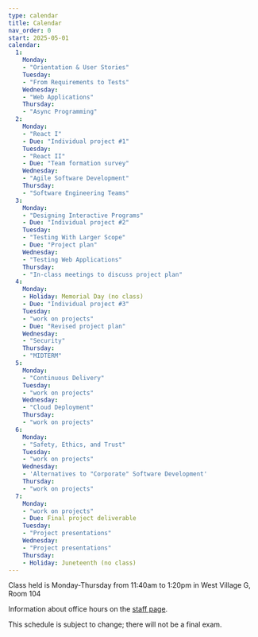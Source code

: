 ```yaml
---
type: calendar
title: Calendar
nav_order: 0
start: 2025-05-01
calendar:
  1:
    Monday:
    - "Orientation & User Stories"
    Tuesday: 
    - "From Requirements to Tests"
    Wednesday: 
    - "Web Applications"
    Thursday:
    - "Async Programming" 
  2:
    Monday:
    - "React I"
    - Due: "Individual project #1"
    Tuesday:
    - "React II"
    - Due: "Team formation survey"
    Wednesday:
    - "Agile Software Development"
    Thursday:
    - "Software Engineering Teams"    
  3:
    Monday:
    - "Designing Interactive Programs"
    - Due: "Individual project #2"
    Tuesday:
    - "Testing With Larger Scope"
    - Due: "Project plan"
    Wednesday:
    - "Testing Web Applications"
    Thursday:
    - "In-class meetings to discuss project plan"    
  4:
    Monday:
    - Holiday: Memorial Day (no class)
    - Due: "Individual project #3"
    Tuesday:
    - "work on projects"
    - Due: "Revised project plan"
    Wednesday:
    - "Security"
    Thursday:
    - "MIDTERM"    
  5:
    Monday:
    - "Continuous Delivery"
    Tuesday:
    - "work on projects"
    Wednesday:
    - "Cloud Deployment"
    Thursday:
    - "work on projects"    
  6:
    Monday:
    - "Safety, Ethics, and Trust"
    Tuesday:
    - "work on projects"
    Wednesday:
    - 'Alternatives to "Corporate" Software Development'
    Thursday:
    - "work on projects"    
  7:
    Monday:
    - "work on projects"
    - Due: Final project deliverable
    Tuesday:
    - "Project presentations"
    Wednesday:
    - "Project presentations"
    Thursday:
    - Holiday: Juneteenth (no class)
---
```


Class held is Monday-Thursday from 11:40am to 1:20pm in West Village G, Room 104

Information about office hours on the [staff page](staff).

This schedule is subject to change; there will not be a final exam.
